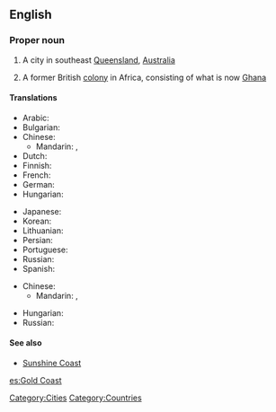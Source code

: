 ==English==
{{wikipedia|Gold Coast (disambiguation)}}

===Proper noun===
{{en-proper noun|sg=[[gold|Gold]] [[coast|Coast]]}}

# A city in southeast [[Queensland]], [[Australia]]
# {{historical}} A former British [[colony]] in Africa, consisting of what is now [[Ghana]]

====Translations====
{{trans-top|in Australia}}
* Arabic: {{t|ar|غولد كوست|m}}
* Bulgarian: {{t|bg|Гоулд Коуст|m}}
* Chinese:
** Mandarin: {{t-|cmn|黃金海岸|sc=Hani}}, {{t-|cmn|黄金海岸|tr=Huángjīn Hǎi'àn|sc=Hani}}
* Dutch: {{t-|nl|Gold Coast}}
* Finnish: {{t-|fi|Gold Coast}}
* French: {{t-|fr|Gold Coast|f}}
* German: {{t-|de|Gold Coast}}
* Hungarian: {{t-|hu|Gold Coast}}
{{trans-mid}}
* Japanese: {{t|ja|ゴールドコースト|tr=gōrudo-kōsuto}}
* Korean: {{t|ko|골드코스트|tr=goldeu-koseuteu}}
* Lithuanian: {{t|lt|Gold Kostas|xs=Lithuanian}}
* Persian: {{t|fa|گلد کست|xs=Persian}}
* Portuguese: {{t-|pt|Gold Coast}}
* Russian: {{t|ru|Голд-Кост|m|tr=Gold-Kost}}
* Spanish: {{t|es|Costa de Oro|f}}
{{trans-bottom}}

{{trans-top|in Africa}}
* Chinese:
** Mandarin: {{t-|cmn|黃金海岸|sc=Hani}}, {{t-|cmn|黄金海岸|tr=Huángjīn Hǎi'àn|sc=Hani}}
{{trans-mid}}
* Hungarian: {{t|hu|Aranypart}}
* Russian: {{t|ru|Золотой Берег|m|tr=Zolotój Béreg}}
{{trans-bottom}}

====See also====
* [[Sunshine Coast]]

[[Category:Cities]]
[[Category:Countries]]

[[es:Gold Coast]]
